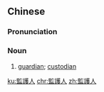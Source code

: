 ==Chinese==
{{zh-forms|s=监护人|type=21}}

===Pronunciation===
{{zh-pron
|m=jiānhùrén
|c=gaam1 wu6 jan4
|mn=kàm-hō͘-jîn
|cat=n
}}

===Noun===
{{zh-noun}}

# [[guardian]]; [[custodian]]

[[ku:監護人]]
[[chr:監護人]]
[[zh:監護人]]